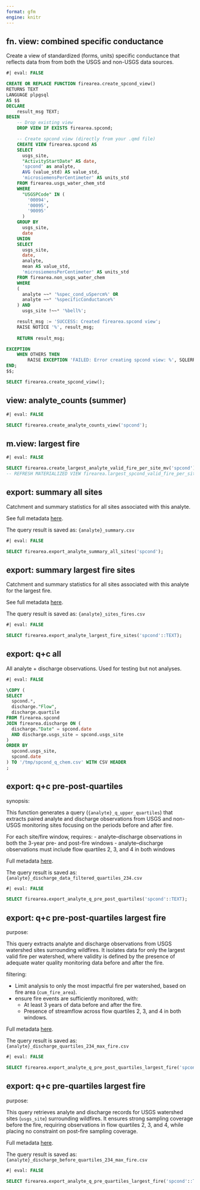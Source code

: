 ```yaml
---
format: gfm
engine: knitr
---
```


## fn. view: combined specific conductance

Create a view of standardized (forms, units) specific conductance that reflects data from
from both the USGS and non-USGS data sources.

```sql
#| eval: FALSE

CREATE OR REPLACE FUNCTION firearea.create_spcond_view()
RETURNS TEXT
LANGUAGE plpgsql
AS $$
DECLARE
    result_msg TEXT;
BEGIN
    -- Drop existing view
    DROP VIEW IF EXISTS firearea.spcond;

    -- Create spcond view (directly from your .qmd file)
    CREATE VIEW firearea.spcond AS 
    SELECT
      usgs_site,
      "ActivityStartDate" AS date,
      'spcond' as analyte,
      AVG (value_std) AS value_std,
      'microsiemensPerCentimeter' AS units_std
    FROM firearea.usgs_water_chem_std
    WHERE
      "USGSPCode" IN (
        '00094',
        '00095',
        '90095'
      )
    GROUP BY
      usgs_site,
      date
    UNION
    SELECT
      usgs_site,
      date,
      analyte,
      mean AS value_std,
      'microsiemensPerCentimeter' AS units_std
    FROM firearea.non_usgs_water_chem
    WHERE
    (
      analyte ~~* '%spec_cond_uSpercm%' OR
      analyte ~~* '%specificConductance%'
    ) AND
      usgs_site !~~* '%bell%';

    result_msg := 'SUCCESS: Created firearea.spcond view';
    RAISE NOTICE '%', result_msg;
    
    RETURN result_msg;

EXCEPTION
    WHEN OTHERS THEN
        RAISE EXCEPTION 'FAILED: Error creating spcond view: %', SQLERRM;
END;
$$;

SELECT firearea.create_spcond_view();

```


## view: analyte_counts (summer)

```sql
#| eval: FALSE

SELECT firearea.create_analyte_counts_view('spcond');

```


## m.view: largest fire

```sql
#| eval: FALSE

SELECT firearea.create_largest_analyte_valid_fire_per_site_mv('spcond');
-- REFRESH MATERIALIZED VIEW firearea.largest_spcond_valid_fire_per_site ;

```


## export: summary all sites

Catchment and summary statistics for all sites associated with this analyte.

See full metadata [here](https://github.com/lter/lter-sparc-fire-arid-streams/blob/main/wildfire_database/wildfire_database_query_summaries.md#fn-export-summary-all-analyte-sites). 

The query result is saved as: `{analyte}_summary.csv`

```sql
#| eval: FALSE

SELECT firearea.export_analyte_summary_all_sites('spcond');

```


## export: summary largest fire sites

Catchment and summary statistics for all sites associated with this analyte for
the largest fire.

See full metadata [here](https://github.com/lter/lter-sparc-fire-arid-streams/blob/main/wildfire_database/wildfire_database_query_summaries.md#fn-export-summary-largest-fire-sites).

The query result is saved as: `{analyte}_sites_fires.csv`

```sql
#| eval: FALSE

SELECT firearea.export_analyte_largest_fire_sites('spcond'::TEXT);

```


## export: q+c all

All analyte + discharge observations. Used for testing but not analyses.

```sql
#| eval: FALSE

\COPY (
SELECT
  spcond.*,
  discharge."Flow",
  discharge.quartile
FROM firearea.spcond
JOIN firearea.discharge ON (
  discharge."Date" = spcond.date
  AND discharge.usgs_site = spcond.usgs_site
)
ORDER BY
  spcond.usgs_site,
  spcond.date
) TO '/tmp/spcond_q_chem.csv' WITH CSV HEADER
;

```


## export: q+c pre-post-quartiles

synopsis:

This function generates a query (`{analyte}_q_upper_quartiles`) that extracts
paired analyte and discharge observations from USGS and non-USGS monitoring
sites focusing on the periods before and after fire.

For each site/fire window, requires:
  - analyte–discharge observations in both the 3-year pre- and post-fire
  windows
  - analyte–discharge observations must include flow quartiles 2, 3, and 4 in
  both windows

Full metadata [here](https://github.com/lter/lter-sparc-fire-arid-streams/blob/main/wildfire_database/wildfire_database_query_summaries.md#export-qc-pre-post-quartiles).

The query result is saved as: `{analyte}_discharge_data_filtered_quartiles_234.csv`

```sql
#| eval: FALSE

SELECT firearea.export_analyte_q_pre_post_quartiles('spcond'::TEXT);

```


## export: q+c pre-post-quartiles largest fire

purpose:

This query extracts analyte and discharge observations from USGS watershed sites
surrounding wildfires. It isolates data for only the largest valid fire per
watershed, where validity is defined by the presence of adequate water quality
monitoring data before and after the fire.

filtering:

- Limit analysis to only the most impactful fire per watershed, based on fire
  area (`cum_fire_area`).
- ensure fire events are sufficiently monitored, with:
  - At least 3 years of data before and after the fire.
  - Presence of streamflow across flow quartiles 2, 3, and 4 in both windows.

Full metadata [here](https://github.com/lter/lter-sparc-fire-arid-streams/blob/main/wildfire_database/wildfire_database_query_summaries.md#fn-export-qc-pre-post-quartiles-largest-fire).

The query result is saved as: `{analyte}_discharge_quartiles_234_max_fire.csv`

```sql
#| eval: FALSE

SELECT firearea.export_analyte_q_pre_post_quartiles_largest_fire('spcond'::TEXT);

```


## export: q+c pre-quartiles largest fire

purpose:

This query retrieves analyte and discharge records for USGS watershed sites
(`usgs_site`) surrounding wildfires. It ensures strong sampling coverage before
the fire, requiring observations in flow quartiles 2, 3, and 4, while placing
no constraint on post-fire sampling coverage.

Full metadata [here](https://github.com/lter/lter-sparc-fire-arid-streams/blob/main/wildfire_database/wildfire_database_query_summaries.md#export-qc-pre-quartiles-largest-fire).

The query result is saved as: `{analyte}_discharge_before_quartiles_234_max_fire.csv`

```sql
#| eval: FALSE

SELECT firearea.export_analyte_q_pre_quartiles_largest_fire('spcond'::TEXT);

```
